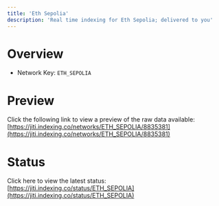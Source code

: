 ```yaml
---
title: 'Eth Sepolia'
description: 'Real time indexing for Eth Sepolia; delivered to you'
---
```


# Overview
- Network Key: `ETH_SEPOLIA`

# Preview
Click the following link to view a preview of the raw data available: [https://jiti.indexing.co/networks/ETH_SEPOLIA/8835381](https://jiti.indexing.co/networks/ETH_SEPOLIA/8835381)

# Status
Click here to view the latest status: [https://jiti.indexing.co/status/ETH_SEPOLIA](https://jiti.indexing.co/status/ETH_SEPOLIA)
